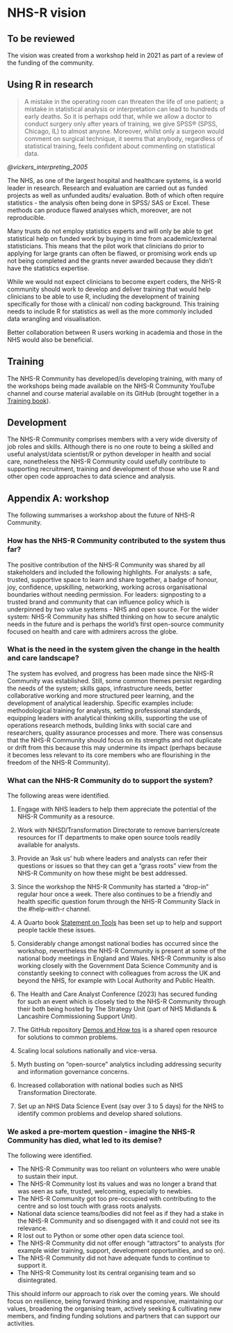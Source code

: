 # NHS-R vision

:::{.callout-warning collapse=false appearance='default' icon=true}
## To be reviewed
The vision was created from a workshop held in 2021 as part of a review of the funding of the community.
:::

## Using R in research

> A mistake in the operating room can threaten the life of one patient; a mistake in statistical analysis or interpretation can lead to hundreds of early deaths. 
So it is perhaps odd that, while we allow a doctor to conduct surgery only after years of training, we give SPSS® (SPSS, Chicago, IL) to almost anyone. 
Moreover, whilst only a surgeon would comment on surgical technique, it seems that anybody, regardless of statistical training, feels confident about commenting on statistical data.

*@vickers_interpreting_2005*

The NHS, as one of the largest hospital and healthcare systems, is a world leader in research. 
Research and evaluation are carried out as funded projects as well as unfunded audits/ evaluation. 
Both of which often require statistics - the analysis often being done in SPSS/ SAS or Excel. 
These methods can produce flawed analyses which, moreover, are not reproducible. 

Many trusts do not employ statistics experts and will only be able to get statistical help on funded work by buying in time from academic/external statisticians. 
This means that the pilot work that clinicians do prior to applying for large grants can often be flawed, or promising work ends up not being completed and the grants never awarded because they didn't have the statistics expertise.

While we would not expect clinicians to become expert coders, the NHS-R community should work to develop and deliver training that would help clinicians to be able to use R, including the development of training specifically for those with a clinical/ non coding background. 
This training needs to include R for statistics as well as the more commonly included data wrangling and visualisation.

Better collaboration between R users working in academia and those in the NHS would also be beneficial.

## Training

The NHS-R Community has developed/is developing training, with many of the workshops being made available on the NHS-R Community YouTube channel and course material available on its GitHub (brought together in a [Training book](http://training.nhsrcommunity.com/)). 

## Development 

The NHS-R Community comprises members with a very wide diversity of job roles and skills. 
Although there is no one route to being a skilled and useful analyst/data scientist/R or python developer in health and social care, nonetheless the NHS-R Community could usefully contribute to supporting recruitment, training and development of those who use R and other open code approaches to data science and analysis. 

## Appendix A: workshop

The following summarises a workshop about the future of NHS-R Community.

### How has the NHS-R Community contributed to the system thus far?

The positive contribution of the NHS-R Community was shared by all stakeholders and included the following highlights.
For analysts: a safe, trusted, supportive space to learn and share together, a badge of honour, joy, confidence, upskilling, networking, working across organisational boundaries without needing permission. 
For leaders: signposting to a trusted brand and community that can influence policy which is underpinned by two value systems - NHS and open source.
For the wider system: NHS-R Community has shifted thinking on how to secure analytic needs in the future and is perhaps the world’s first open-source community focused on health and care with admirers across the globe.

### What is the need in the system given the change in the health and care landscape?
The system has evolved, and progress has been made since the NHS-R Community was established. 
Still, some common themes persist regarding the needs of the system; skills gaps, infrastructure needs, better collaborative working and more structured peer learning, and the development of analytical leadership. 
Specific examples include: methodological training for analysts, setting professional standards, equipping leaders with analytical thinking skills, supporting the use of operations research methods, building links with social care and researchers, quality assurance processes and more. 
There was consensus that the NHS-R Community should focus on its strengths and not duplicate or drift from this because this may undermine its impact (perhaps because it becomes less relevant to its core members who are flourishing in the freedom of the NHS-R Community).  

### What can the NHS-R Community do to support the system?

The following areas were identified.  

1.	Engage with NHS leaders to help them appreciate the potential of the NHS-R Community as a resource.

2.	Work with NHSD/Transformation Directorate to remove barriers/create resources for IT departments to make open source tools readily available for analysts.

3.	Provide an ‘Ask us’ hub where leaders and analysts can refer their questions or issues so that they can get a "grass roots" view from the NHS-R Community on how these might be best addressed.

::: aside
3. Since the workshop the NHS-R Community has started a "drop-in" regular hour once a week.
There also continues to be a friendly and health specific question forum through the NHS-R Community Slack in the #help-with-r channel.

5. A Quarto book [Statement on Tools](https://tools.nhsrcommunity.com/) has been set up to help and support people tackle these issues. 

6. Considerably change amongst national bodies has occurred since the workshop, nevertheless the NHS-R Community is present at some of the national body meetings in England and Wales.
NHS-R Community is also working closely with the Government Data Science Community and is constantly seeking to connect with colleagues from across the UK and beyond the NHS, for example with Local Authority and Public Health.

7. The Health and Care Analyst Conference (2023) has secured funding for such an event which is closely tied to the NHS-R Community through their both being hosted by The Strategy Unit (part of NHS Midlands & Lancashire Commissioning Support Unit).

7. The GitHub repository [Demos and How tos](https://github.com/nhs-r-community/demos-and-how-tos) is a shared open resource for solutions to common problems.
:::

4.	Scaling local solutions nationally and vice-versa.

5.	Myth busting on "open-source" analytics including addressing security and information governance concerns.

6.	Increased collaboration with national bodies such as NHS Transformation Directorate.

7.	Set up an NHS Data Science Event (say over 3 to 5 days) for the NHS to identify common problems and develop shared solutions.

### We asked a pre-mortem question - imagine the NHS-R Community has died, what led to its demise?

The following were identified.

- The NHS-R Community was too reliant on volunteers who were unable to sustain their input.
- The NHS-R Community lost its values and was no longer a brand that was seen as safe, trusted, welcoming, especially to newbies.
- The NHS-R Community got too pre-occupied with contributing to the centre and so lost touch with grass roots analysts.
- National data science teams/bodies did not feel as if they had a stake in the NHS-R Community and so disengaged with it and could not see its relevance.
- R lost out to Python or some other open data science tool.
- The NHS-R Community did not offer enough "attractors" to analysts (for example wider training, support, development opportunities, and so on).
- The NHS-R Community did not have adequate funds to continue to support it.
- The NHS-R Community  lost its central organising team and so disintegrated.

This should inform our approach to risk over the coming years. 
We should focus on resilience, being forward thinking and responsive, maintaining our values, broadening the organising team, actively seeking & cultivating new members, and finding funding solutions and partners that can support our activities.